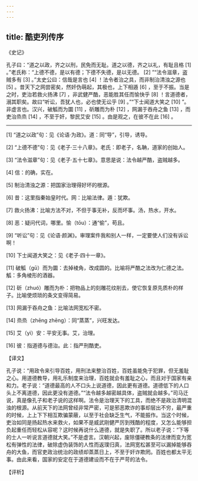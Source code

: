 ```yaml
---
---
---
```

title: 酷吏列传序
---




《史记》

孔子曰：“道之以政，齐之以刑，民免而无耻。道之以德，齐之以礼，有耻且格 [1] 。”老氏称：“上德不德，是以有德；下德不失德，是以无德。 [2] ”“法令滋章，盗贼多有 [3] 。”太史公曰：信哉是言也 [4] ！法令者治之具，而非制治清浊之源也 [5] 。昔天下之网尝密矣，然奸伪萌起，其极也，上下相遁 [6] ，至于不振。当是之时，吏治若救火扬沸 [7] ，非武健严酷，恶能胜其任而愉快乎 [8] ！言道德者，溺其职矣。故曰“听讼，吾犹人也，必也使无讼乎 [9] 。”“下士闻道大笑之 [10] ”。非虚言也。汉兴，破觚而为圜 [11] ，斫雕而为朴 [12] ，网漏于吞舟之鱼 [13] ，而吏治烝烝 [14] ，不至于奸，黎民艾安 [15] 。由是观之，在彼不在此 [16] 。



* * *



[1] “道之以政”句：见《论语·为政》。道：同“导”，引导，诱导。

[2] “上德不德”句：见《老子·三十八章》。老氏：即老子，名聃，道家的创始人。

[3] “法令滋章”句：见《老子·五十七章》。意思是说：法令越严酷，盗贼越多。

[4] 信：的确，实在。

[5] 制治清浊之源：把国家治理得好坏的根源。

[6] 昔：这里指秦始皇时代。网：比喻法律。遁：犹欺。

[7] 救火扬沸：比喻方法不对，不但于事无补，反而坏事。汤，热水，开水。

[8] 恶：疑问代词，哪里。愉（tōu）：通“偷”，苟且。

[9] “听讼”句：见《论语·颜渊》。审理案件我和别人一样，一定要使人们没有诉讼啊！

[10] 下士闻道大笑之：见《老子·四十一章》。

[11] 破觚（gū）而为圜：去掉棱角，改成圆的。比喻将严酷之法改为仁德之法。觚：多角棱形的酒器。

[12] 斫（zhuó）雕而为朴：把物品上的刻雕花纹削去，使它恢复原先质朴的样子。比喻使烦琐的条文变得简易。

[13] 网漏于吞舟之鱼：比喻法网宽松不密。

[14] 烝烝（zhēng zhēng）：同“蒸蒸”，兴旺发达。

[15] 艾（yì）安：平安无事。艾，治理。

[16] 彼：指道德与德治。此：指严刑酷吏。

【译文】

孔子说：“用政令来引导百姓，用刑法来整治百姓，百姓虽能免于犯罪，但无羞耻之心。用道德教导，用礼乐制度来治理，百姓就会有羞耻之心，而且对于国家有亲和力。老子说：“道德最高的人不口头上说道德，因此更有道德。道德低下的人口头上不离道德，因此更没有道德。”“法令越多越密越具体，盗贼就会越多。”司马迁说，真是像孔子和老子说的这样啊。法令是治理天下的工具，而绝不是政治清明混浊的根源。从前天下的法网曾经非常严密，可是邪恶欺诈的事却层出不穷，最严重的时候，上上下下相互欺骗蒙蔽，以至于社会缺乏生气，不能振作。当这个时候，吏治如同是扬起热水来救火，如果不是威武刚健严厉到残酷的程度，又怎么能够担负起重任而轻松从容呢？这时候再说什么道德，就是失职了。所以老子说：“下等的士人一听说言道德就大笑。”不是虚言。汉朝兴起，废除僵硬教条的法律而变为宽松有弹性的法律，破除虚伪装饰的人性而返璞归真，法网宽松甚至可以漏掉能够吞舟的大鱼，而官吏政治统治的政绩却蒸蒸日上，不至于奸诈欺罔。百姓也都太平无事。由此来看，国家的安定在于道德建设而不在于严苛的法令。

【评析】